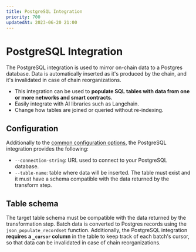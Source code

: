 ```yaml
---
title: PostgreSQL Integration
priority: 700
updatedAt: 2023-06-20 21:00
---
```


# PostgreSQL Integration

The PostgreSQL integration is used to mirror on-chain data to a Postgres
database. Data is automatically inserted as it's produced by the chain,
and it's invalidated in case of chain reorganizations.

 - This integration can be used to **populate SQL tables with data from one or
   more networks and smart contracts**.
 - Easily integrate with AI libraries such as Langchain.
 - Change how tables are joined or queried without re-indexing.

## Configuration

Additionally to the [common configuration
options](/docs/integrations/configuration), the PostgreSQL integration provides
the following:

 - `--connection-string`: URL used to connect to your PostgreSQL database.
 - `--table-name`: table where data will be inserted. The table must exist and
   it must have a schema compatible with the data returned by the transform
   step.


## Table schema

The target table schema must be compatible with the data returned by the
transformation step.
Batch data is converted to Postgres records using the `json_populate_recordset`
function. Additionally, the PostgreSQL integration **requires a `_cursor`
column** in the table to keep track of each batch's cursor, so that data can be
invalidated in case of chain reorganizations.

